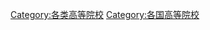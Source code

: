 {{Categories by country|nocat}}

[[Category:各类高等院校|Category:各类高等院校]]
[[Category:各国高等院校|Category:各国高等院校]]